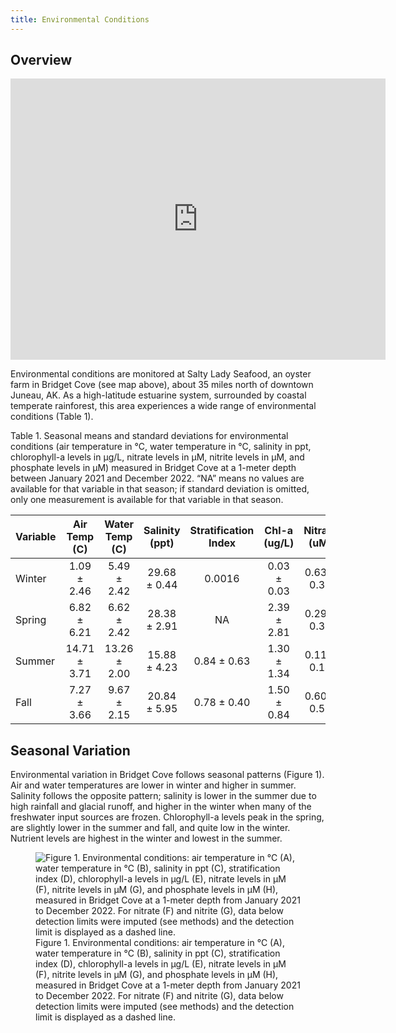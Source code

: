 ```yaml
---
title: Environmental Conditions
---
```


## Overview

<iframe src="https://www.google.com/maps/embed?pb=!1m18!1m12!1m3!1d8307.217403434845!2d-134.95788505035335!3d58.632455822028966!2m3!1f0!2f0!3f0!3m2!1i1024!2i768!4f13.1!3m3!1m2!1s0x540055cda6dd3e05%3A0xbe2de1edccee0f0a!2sBridget%20Cove!5e0!3m2!1sen!2sus!4v1669937769555!5m2!1sen!2sus" width="600" height="450" style="border:0;" allowfullscreen loading="lazy" referrerpolicy="no-referrer-when-downgrade">

</iframe>

Environmental conditions are monitored at Salty Lady Seafood, an oyster farm in Bridget Cove (see map above), about 35 miles north of downtown Juneau, AK. As a high-latitude estuarine system, surrounded by coastal temperate rainforest, this area experiences a wide range of environmental conditions (Table 1).

Table 1. Seasonal means and standard deviations for environmental conditions (air temperature in °C, water temperature in °C, salinity in ppt, chlorophyll-a levels in µg/L, nitrate levels in µM, nitrite levels in µM, and phosphate levels in µM) measured in Bridget Cove at a 1-meter depth between January 2021 and December 2022. "NA" means no values are available for that variable in that season; if standard deviation is omitted, only one measurement is available for that variable in that season.

| Variable | Air Temp (C) | Water Temp (C) | Salinity (ppt) | Stratification Index | Chl-a (ug/L) | Nitrate (uM) | Nitrite (uM) |
|---------|:-------:|:-------:|:-------:|:-------:|:-------:|:-------:|:-------:|
| Winter   | 1.09 ± 2.46  |  5.49 ± 2.42   |  29.68 ± 0.44  |        0.0016        | 0.03 ± 0.03  | 0.63 ± 0.34  | 0.12 ± 0.08  |
| Spring   | 6.82 ± 6.21  |  6.62 ± 2.42   |  28.38 ± 2.91  |          NA          | 2.39 ± 2.81  | 0.29 ± 0.35  | 0.11 ± 0.09  |
| Summer   | 14.71 ± 3.71 |  13.26 ± 2.00  |  15.88 ± 4.23  |     0.84 ± 0.63      | 1.30 ± 1.34  | 0.11 ± 0.14  | 0.07 ± 0.06  |
| Fall     | 7.27 ± 3.66  |  9.67 ± 2.15   |  20.84 ± 5.95  |     0.78 ± 0.40      | 1.50 ± 0.84  | 0.60 ± 0.51  | 0.12 ± 0.09  |

## Seasonal Variation

Environmental variation in Bridget Cove follows seasonal patterns (Figure 1). Air and water temperatures are lower in winter and higher in summer. Salinity follows the opposite pattern; salinity is lower in the summer due to high rainfall and glacial runoff, and higher in the winter when many of the freshwater input sources are frozen. Chlorophyll-a levels peak in the spring, are slightly lower in the summer and fall, and quite low in the winter. Nutrient levels are highest in the winter and lowest in the summer.

![Figure 1. Environmental conditions: air temperature in ℃ (A), water temperature in ℃ (B), salinity in ppt (C), stratification index (D), chlorophyll-a levels in µg/L (E), nitrate levels in µM (F), nitrite levels in µM (G), and phosphate levels in µM (H), measured in Bridget Cove at a 1-meter depth from January 2021 to December 2022. For nitrate (F) and nitrite (G), data below detection limits were imputed (see methods) and the detection limit is displayed as a dashed line.](https://github.com/afscmariculture/oyster_report/assets/67389727/4ee316b7-76f6-4171-9567-994578e9bfd0)
